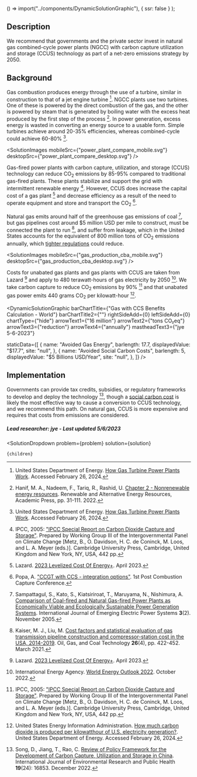 

  () => import("../components/DynamicSolutionGraphic"),
  { ssr: false }
);


## Description


We recommend that governments and the private sector invest in natural gas combined-cycle power plants (NGCC) with carbon capture utilization and storage (CCUS) technology as part of a net-zero emissions strategy by 2050.


## Background


Gas combustion produces energy through the use of a turbine, similar in construction to that of a jet engine turbine [^"5"]. NGCC plants use two turbines. One of these is powered by the direct combustion of the gas, and the other is powered by steam that is generated by boiling water with the excess heat produced by the first step of the process [^"7"]. In power generation, excess energy is wasted in converting an energy source to a usable form. Simple turbines achieve around 20-35% efficiencies, whereas combined-cycle could achieve 60-80% [^"5"].


<SolutionImages
 mobileSrc={"power_plant_compare_mobile.svg"}
 desktopSrc={"power_plant_compare_desktop.svg"}
/>

Gas-fired power plants with carbon capture, utilization, and storage (CCUS) technology can reduce CO<sub>2</sub> emissions by 85-95% compared to traditional gas-fired plants. These plants stabilize and support the grid with intermittent renewable energy [^"1"]. However, CCUS does increase the capital cost of a gas plant [^"21"] and decrease efficiency as a result of the need to operate equipment and store and transport the CO<sub>2</sub> [^"2"].

Natural gas emits around half of the greenhouse gas emissions of coal [^"9"], but gas pipelines cost around $5 million USD per mile to construct, must be connected the plant to run [^"10"], and suffer from leakage, which in the United States accounts for the equivalent of 800 million tons of CO<sub>2</sub> emissions annually, which [tighter regulations](https://www.urbancruiseship.org/energy/energy_production/gas#tighter-regulation-on-leakage-rates) could reduce.




<SolutionImages
 mobileSrc={"gas_production_cba_mobile.svg"}
 desktopSrc={"gas_production_cba_desktop.svg"}
/>

Costs for unabated gas plants and gas plants with CCUS are taken from Lazard [^"21"] and apply to 480 terawatt-hours of gas electricity by 2050 [^"26"]. We take carbon capture to reduce CO<sub>2</sub> emissions by 90% [^"1"] and that unabated gas power emits 440 grams CO<sub>2</sub> per kilowatt-hour [^"12"].



<DynamicSolutionGraphic
  barChartTitle={"Gas with CCS Benefits Calculation - World"}
  barChartTitle2={""}
  rightSideAdd={0}
  leftSideAdd={0}
  chartType={"hide"}
  arrowText1={"16 million"}
  arrowText2={"tons CO₂eq"}
  arrowText3={"reduction"}
  arrowText4={"annually"}
  mastheadText3={"jye 5-6-2023"}
  
  
  staticData={[
    {
      name: "Avoided Gas Energy",
      barlength: 17.7,
      displayedValue: "$17.7",
      site: "null",
    },
    {
      name: "Avoided Social Carbon Costs",
      barlength: 5,
      displayedValue: "$5 Billions USD/Year",
      site: "null",
    },
  ]}
/>


## Implementation




Governments can provide tax credits, subsidies, or regulatory frameworks to develop and deploy the technology [^"3"], though a [social carbon cost](https://www.urbancruiseship.org/energy/energy_socioeconomics/carbon_pricing_e) is likely the most effective way to cause a conversion to CCUS technology, and we recommend this path. On natural gas, CCUS is more expensive and requires that costs from emissions are considered.

##### Lead researcher: jye - Last updated 5/6/2023

[^"1"]:  IPCC, 2005: ["IPCC Special Report on Carbon Dioxide Capture and Storage"](https://www.ipcc.ch/report/carbon-dioxide-capture-and-storage/). Prepared by Working Group III of the Intergovernmental Panel on Climate Change [Metz, B., O. Davidson, H. C. de Coninck, M. Loos, and L. A. Meyer (eds.)]. Cambridge University Press, Cambridge, United Kingdom and New York, NY, USA, 442 pp.

[^"2"]: Popa, A. ["CCGT with CCS - integration options"](https://ieaghg.org/docs/General_Docs/PCCC1/Abstracts_Final/pccc1Abstract00055.pdf). 1st Post Combustion Capture Conference.
[^"3"]: Song, D., Jiang, T., Rao, C. [Review of Policy Framework for the Development of Carbon Capture, Utilization and Storage in China](https://www.ncbi.nlm.nih.gov/pmc/articles/PMC9778907/). International Journal of Environmental Research and Public Health <b>19</b>(24): 16853. December 2022.
[^"4"]:  [CCUS or no CCUS? Societal support for policy frameworks and stakeholder perceptions in France, Spain, and Poland](https://onlinelibrary.wiley.com/doi/10.1002/ghg.2195). 
[^"5"]: United States Department of Energy. [How Gas Turbine Power Plants Work](https://www.energy.gov/fecm/how-gas-turbine-power-plants-work). Accessed February 26, 2024.
[^"6"]:  [Achieving the Paris Climate Agreement Goals](https://link.springer.com/book/10.1007/978-3-030-05843-2). Book.2019
[^"7"]: Hanif, M. A., Nadeem, F., Tariq, R., Rashid, U. [Chapter 2 - Nonrenewable energy resources](https://www.sciencedirect.com/science/article/abs/pii/B9780128181508000083). Renewable and Alternative Energy Resources, Academic Press, pp. 31-111. 2022.
[^"8"]:  [Scaling up energy transition investments to meet the 1.5°C goa](https://www.irena.org/Digital-content/Digital-Story/2023/Mar/Scaling-up-energy-transition-investments-to-meet-the-1-point-5-degrees-celsius-goal/detail). International Renewable Energy Agency.Accessed Apr 2023.
[^"9"]: Sampattagul, S., Kato, S., Kiatsiriroat, T., Maruyama, N., Nishimura, A. [Comparison of Coal-fired and Natural Gas-fired Power Plants as Economically Viable and Ecologically Sustainable Power Generation Systems](https://www.researchgate.net/publication/245551195_Comparison_of_Coal-fired_and_Natural_Gas-fired_Power_Plants_as_Economically_Viable_and_Ecologically_Sustainable_Power_Generation_Systems). International Journal of Emerging Electric Power Systems <b>3</b>(2). November 2005.
[^"10"]: Kaiser, M. J., Liu, M. [Cost factors and statistical evaluation of gas transmission pipeline construction and compressor-station cost in the USA, 2014-2019](https://www.inderscienceonline.com/doi/abs/10.1504/IJOGCT.2021.114068). Oil, Gas, and Coal Technology <b>26</b>(4), pp. 422-452. March 2021.
[^"11"]:  [https://www.urbancruiseship.org/energy/energy_production/gas#tighter-regulation-on-leakage-rates](https://www.urbancruiseship.org/energy/energy_production/gas#tighter-regulation-on-leakage-rates). 
[^"12"]: United States Energy Information Administration. [How much carbon dioxide is produced per kilowatthour of U.S. electricity generation?](https://www.eia.gov/tools/faqs/faq.php?id=74&t=11). United States Department of Energy. Accessed February 26, 2024.
[^"13"]:  [](). 
[^"14"]:  [](). 
[^"15"]:  [](). 
[^"16"]:  [Net Zero by 2050 – Analysis - IEA](https://www.iea.org/reports/net-zero-by-2050). International Energy Agency.May 2021.
[^"17"]:  Babaee, S., Loughlin, D.H. ["Exploring the role of natural gas power plants with carbon capture and storage as a bridge to a low-carbon future"](https://www.ncbi.nlm.nih.gov/pmc/articles/PMC7252577/). Clean technologies and environmental policy <b>20</b>(2), pp. 379-391. March 2018.
[^"18"]:  [](). 
[^"19"]:  [](). 
[^"20"]:  [](). 
[^"21"]:  Lazard. [2023 Levelized Cost Of Energy+](https://www.lazard.com/research-insights/2023-levelized-cost-of-energyplus/). April 2023.
[^"22"]:  [](). 
[^"23"]:  [GHG Emission Factors Hub | US EPA](https://www.epa.gov/climateleadership/ghg-emission-factors-hub). United States Envrionmental Protection Agency.Accessed Apr 2023.
[^"24"]:  [Greenhouse Gas Equivalencies Calculator | US EPA](https://www.epa.gov/energy/greenhouse-gas-equivalencies-calculator#results). United States Envrionmental Protection Agency.Accessed Apr 2023.
[^"25"]:  [](). 
[^"26"]: International Energy Agency. [World Energy Outlook 2022](https://www.iea.org/reports/world-energy-outlook-2022). October 2022.
[^"27"]:  [](). 

  <SolutionDropdown 
    problem={problem} 
    solution={solution}
  >
    {children}
  </SolutionDropdown>
